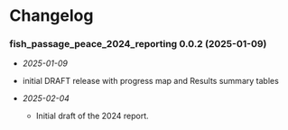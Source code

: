 # Changelog {-}

<!-- NEWS.md is maintained by https://cynkra.github.io/fledge, do not edit -->

### fish_passage_peace_2024_reporting 0.0.2 (2025-01-09) {-}

- *2025-01-09*  
- initial DRAFT release with progress map and Results summary tables


- *2025-02-04*  
  - Initial draft of the 2024 report.


